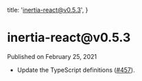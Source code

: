 
  title: 'inertia-react@v0.5.3',
}

<h1>inertia-react@v0.5.3</h1>

<div className="-mt-8 mb-12 text-base font-medium text-gray-600">Published on February 25, 2021</div>

- Update the TypeScript definitions ([#457](https://github.com/inertiajs/inertia/pull/457)).
